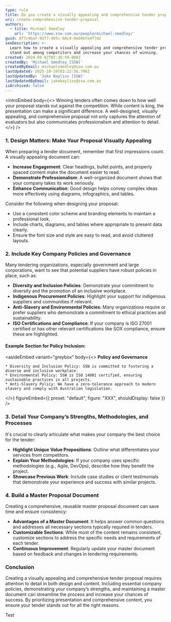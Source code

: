 ```yaml
---
type: rule
title: Do you create a visually appealing and comprehensive tender proposal?
uri: create-comprehensive-tender-proposal
authors:
  - title: Michael Smedley
    url: 'https://www.ssw.com.au/people/michael-smedley/'
guid: 8f7c4baf-91f7-4b5c-b8c4-8ed4bfe4f7d2
seoDescription: >-
  Learn how to create a visually appealing and comprehensive tender proposal to
  stand out among competitors and increase your chances of winning.
created: 2024-09-02T02:30:59.000Z
createdBy: 'Michael Smedley [SSW]'
createdByEmail: michaelsmedley@ssw.com.au
lastUpdated: 2025-10-10T03:22:56.796Z
lastUpdatedBy: 'Jake Bayliss [SSW]'
lastUpdatedByEmail: jakebayliss@ssw.com.au
isArchived: false
---
```


<introEmbed
  body={<>
    Winning tenders often comes down to how well your proposal stands out against the competition. While content is king, the presentation can make a significant difference. A well-designed, visually appealing, and comprehensive proposal not only captures the attention of evaluators but also communicates professionalism and attention to detail.
  </>}
/>

### 1. Design Matters: Make Your Proposal Visually Appealing

When preparing a tender document, remember that first impressions count. A visually appealing document can:

* **Increase Engagement**: Clear headings, bullet points, and properly spaced content make the document easier to read.
* **Demonstrate Professionalism**: A well-organized document shows that your company takes its work seriously.
* **Enhance Communication**: Good design helps convey complex ideas more effectively using diagrams, infographics, and tables.

Consider the following when designing your proposal:

* Use a consistent color scheme and branding elements to maintain a professional look.
* Include charts, diagrams, and tables where appropriate to present data clearly.
* Ensure the font size and style are easy to read, and avoid cluttered layouts.

### 2. Include Key Company Policies and Governance

Many tendering organizations, especially government and large corporations, want to see that potential suppliers have robust policies in place, such as:

* **Diversity and Inclusion Policies**: Demonstrate your commitment to diversity and the promotion of an inclusive workplace.
* **Indigenous Procurement Policies**: Highlight your support for indigenous suppliers and communities if relevant.
* **Anti-Slavery and Environmental Policies**: Many organizations require or prefer suppliers who demonstrate a commitment to ethical practices and sustainability.
* **ISO Certifications and Compliance**: If your company is ISO 27001 certified or has other relevant certifications like SOX compliance, ensure these are highlighted.

#### Example Section for Policy Inclusion:

<asideEmbed
  variant="greybox"
  body={<>
    **Policy and Governance**
    
    * Diversity and Inclusion Policy: SSW is committed to fostering a diverse and inclusive workplace.
    * Environmental Policy: SSW is ISO 14001 certified, ensuring sustainable practices in all projects.
    * Anti-Slavery Policy: We have a zero-tolerance approach to modern slavery and comply with Australian legislation.
  </>}
  figureEmbed={{ preset: "default", figure: "XXX", shouldDisplay: false }}
/>

### 3. Detail Your Company’s Strengths, Methodologies, and Processes

It's crucial to clearly articulate what makes your company the best choice for the tender:

* **Highlight Unique Value Propositions**: Outline what differentiates your services from competitors.
* **Explain Your Methodologies**: If your company uses specific methodologies (e.g., Agile, DevOps), describe how they benefit the project.
* **Showcase Previous Work**: Include case studies or client testimonials that demonstrate your experience and success with similar projects.

### 4. Build a Master Proposal Document

Creating a comprehensive, reusable master proposal document can save time and ensure consistency:

* **Advantages of a Master Document**: It helps answer common questions and addresses all necessary sections typically required in tenders.
* **Customizable Sections**: While most of the content remains consistent, customize sections to address the specific needs and requirements of each tender.
* **Continuous Improvement**: Regularly update your master document based on feedback and changes in tendering requirements.

### Conclusion

Creating a visually appealing and comprehensive tender proposal requires attention to detail in both design and content. Including essential company policies, demonstrating your company’s strengths, and maintaining a master document can streamline the process and increase your chances of success. By prioritizing presentation and comprehensive content, you ensure your tender stands out for all the right reasons.

Test
